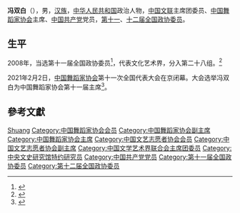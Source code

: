 '''冯双白'''（{{bd|1954年||}}），男，[[汉族|汉族]]，[[中华人民共和国|中华人民共和国]]政治人物，[[中国文联|中国文联]]主席团委员、[[中国舞蹈家协会|中国舞蹈家协会]]主席、[[中国共产党|中国共产党]]党员，[[第十一届全国政协委员|第十一]]、[[第十二届全国政协委员|十二届全国政协委员]]。

== 生平 ==
2008年，当选第十一届全国政协委员<ref>{{cite news|title=第十一届全国政协委员名单|url=http://www.indaa.com.cn/zt/2009qglh/zxzs/200903/t20090303_127573.html|accessdate=2013-04-09|newspaper=新华社北京1月25日电 中国人民政治协商会议第十一届全国委员会委员名单(共2237人，2008年1月25日政协第十届全国委员会常务委员会第二十次会议通过)|date=2008年1月25日|deadurl=yes|archiveurl=https://web.archive.org/web/20130928014403/http://www.indaa.com.cn/zt/2009qglh/zxzs/200903/t20090303_127573.html|archivedate=2013年9月28日}}</ref>，代表文化艺术界，分入第二十八组。<ref>{{cite news|title=全国政协信息-冯双白|url=http://www.cppcc.gov.cn/CMS/wylibary/showJcwyxtInfoWylibary.action?tabJcwyxt.guid=11W0008650&wytype=wjwy|accessdate=2013-04-11|newspaper=全国政协委员会}}</ref>

2021年2月2日，[[中国舞蹈家协会|中国舞蹈家协会]]第十一次全国代表大会在京闭幕。大会选举冯双白为中国舞蹈家协会第十一届主席<ref>{{cite web | title=冯双白当选新一届中国舞蹈家协会主席-新华网 | website=新华网_让新闻离你更近 | date=2018-01-12 | url=http://www.xinhuanet.com/politics/2021-02/02/c_1127056023.htm | language=zh | access-date=2021-02-03 | archive-date=2021-02-07 | archive-url=https://web.archive.org/web/20210207161504/http://www.xinhuanet.com/politics/2021-02/02/c_1127056023.htm | dead-url=no }}</ref>。

== 參考文獻 ==
{{reflist}}

{{Navboxes 
| title  = 冯双白在[[中国舞蹈家协会|中国舞蹈家协会]]的职务
| list1  =
{{中国舞蹈家协会第七届理事会}}
{{中国舞蹈家协会第八届理事会}}
{{中国舞蹈家协会第九届理事会}}
{{中国舞蹈家协会第十届理事会}}
{{中国舞蹈家协会第十一届理事会}}
}}
{{Navboxes 
| title  = 冯双白在[[中国文艺志愿者协会|中国文艺志愿者协会]]的职务
| list1  =
{{中国文艺志愿者协会第一届理事会}}
}}
{{Navboxes 
| title  = 冯双白在[[中国文学艺术界联合会|中国文学艺术界联合会]]的职务
| list1  =
{{中国文学艺术界联合会第八届全国委员会}}
{{中国文学艺术界联合会第九届全国委员会}}
{{中国文学艺术界联合会第十届全国委员会}}
}}
{{国家非物质文化遗产保护工作专家委员会}}
{{中央文史研究馆特约研究员}}

{{Authority control}}

{{DEFAULTSORT:Feng冯}}
[[Category:冯姓|Shuang]]
[[Category:中国舞蹈家协会会员|Category:中国舞蹈家协会会员]]
[[Category:中国舞蹈家协会副主席|Category:中国舞蹈家协会副主席]]
[[Category:中国舞蹈家协会主席|Category:中国舞蹈家协会主席]]
[[Category:中国文艺志愿者协会会员|Category:中国文艺志愿者协会会员]]
[[Category:中国文艺志愿者协会副主席|Category:中国文艺志愿者协会副主席]]
[[Category:中国文学艺术界联合会主席团委员|Category:中国文学艺术界联合会主席团委员]]
[[Category:中央文史研究馆特约研究员|Category:中央文史研究馆特约研究员]]
[[Category:中国共产党党员|Category:中国共产党党员]]
[[Category:第十一届全国政协委员|Category:第十一届全国政协委员]]
[[Category:第十二届全国政协委员|Category:第十二届全国政协委员]]